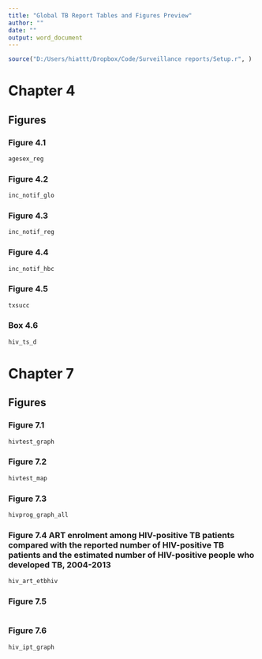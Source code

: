```yaml
---
title: "Global TB Report Tables and Figures Preview"
author: ""
date: ""
output: word_document
---
```


```r

source("D:/Users/hiattt/Dropbox/Code/Surveillance reports/Setup.r", )

```


# Chapter 4 

## Figures

### Figure 4.1

```r
agesex_reg
```

### Figure 4.2

```r
inc_notif_glo
```

### Figure 4.3

```r
inc_notif_reg
```

### Figure 4.4

```r
inc_notif_hbc
```

### Figure 4.5

```r
txsucc
```

### Box 4.6

```r
hiv_ts_d
```


# Chapter 7

## Figures

### Figure 7.1

```r
hivtest_graph
```

### Figure 7.2

```r
hivtest_map
```

### Figure 7.3

```r
hivprog_graph_all
```

### Figure 7.4 ART enrolment among HIV-positive TB patients compared with the reported number of HIV-positive TB patients and the estimated number of HIV-positive people who developed TB, 2004-2013


```r
hiv_art_etbhiv
```

### Figure 7.5

```r


```

### Figure 7.6

```r
hiv_ipt_graph
```


